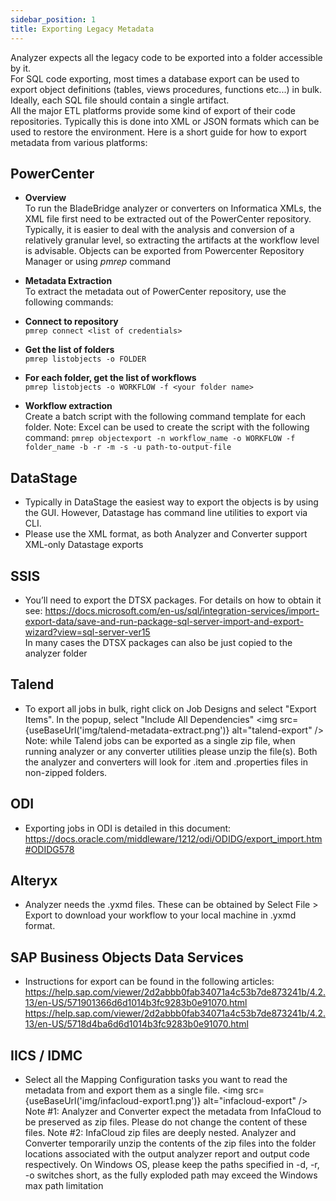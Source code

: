 ```yaml
---
sidebar_position: 1
title: Exporting Legacy Metadata
---
```


Analyzer expects all the legacy code to be exported into a folder accessible by it.<br/>
For SQL code exporting, most times a database export can be used to export object definitions (tables, views procedures, functions etc...) in bulk.  Ideally, each SQL file should contain a single artifact.<br/>
All the major ETL platforms provide some kind of export of their code repositories. Typically this is done into XML or JSON formats which can be used to restore the environment. Here is a short guide for how to export metadata from various platforms:

## PowerCenter

* **Overview**<br/>
  To run the BladeBridge analyzer or converters on Informatica XMLs, the XML file first need to be extracted out of the PowerCenter repository. Typically, it is easier to deal with the analysis and conversion of a relatively granular level, so extracting the artifacts at the workflow level is advisable.  Objects can be exported from Powercenter Repository Manager or using *pmrep* command

* **Metadata Extraction**<br/>
  To extract the metadata out of PowerCenter repository, use the following commands:

* **Connect to repository**<br/>
`pmrep connect <list of credentials>`

* **Get the list of folders**<br/>
`pmrep listobjects -o FOLDER`

* **For each folder, get the list of workflows**<br/>
`pmrep listobjects -o WORKFLOW -f <your folder name>`

* **Workflow extraction**<br/>
  Create a batch script with the following command template for each folder.
  Note: Excel can be used to create the script with the following command:
`pmrep objectexport -n workflow_name -o WORKFLOW -f folder_name -b -r -m -s -u path-to-output-file`

## DataStage

* Typically in DataStage the easiest way to export the objects is by using the GUI.  However, Datastage has command line utilities to export via CLI.
* Please use the XML format, as both  Analyzer and Converter support XML-only Datastage exports


## SSIS

* You’ll need to export the DTSX packages. For details on how to obtain it see: https://docs.microsoft.com/en-us/sql/integration-services/import-export-data/save-and-run-package-sql-server-import-and-export-wizard?view=sql-server-ver15  
In many cases the DTSX packages can also be just copied to the analyzer folder

## Talend

* To export all jobs in bulk, right click on Job Designs and select "Export Items".  In the popup, select "Include All Dependencies"
<img src={useBaseUrl('img/talend-metadata-extract.png')} alt="talend-export" />
Note: while Talend jobs can be exported as a single zip file, when running analyzer or any converter utilities please unzip the file(s).  Both the analyzer and converters will look for .item and .properties files in non-zipped folders.

## ODI

* Exporting jobs in ODI is detailed in this document: https://docs.oracle.com/middleware/1212/odi/ODIDG/export_import.htm#ODIDG578

## Alteryx

* Analyzer needs the .yxmd files. These can be obtained by Select File > Export to download your workflow to your local machine in .yxmd format.

## SAP Business Objects Data Services

* Instructions for export can be found in the following articles: https://help.sap.com/viewer/2d2abbb0fab34071a4c53b7de873241b/4.2.13/en-US/571901366d6d1014b3fc9283b0e91070.html https://help.sap.com/viewer/2d2abbb0fab34071a4c53b7de873241b/4.2.13/en-US/5718d4ba6d6d1014b3fc9283b0e91070.html

## IICS / IDMC

* Select all the Mapping Configuration tasks you want to read the metadata from and export them as a single file.
<img src={useBaseUrl('img/infacloud-export1.png')} alt="infacloud-export" />
Note #1: Analyzer and Converter expect the metadata from InfaCloud to be preserved as zip files.  Please do not change the content of these files.
Note #2: InfaCloud zip files are deeply nested.  Analyzer and Converter temporarily unzip the contents of the zip files into the folder locations associated with the output analyzer report and output code respectively.  On Windows OS, please keep the paths specified in -d, -r, -o switches short, as the fully exploded path may exceed the Windows max path limitation
